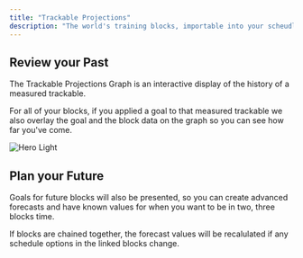 ```yaml
---
title: "Trackable Projections"
description: "The world's training blocks, importable into your scheudle"
---
```


## Review your Past

The Trackable Projections Graph is an interactive display of the history of a measured trackable.

For all of your blocks, if you applied a goal to that measured trackable we also overlay the goal and the block data on the graph so you can see how far you've come.

<Frame>
  <img
    className="block"
    src="/images/trackable-projections.png"
    alt="Hero Light"
  />
</Frame>

## Plan your Future

Goals for future blocks will also be presented, so you can create advanced forecasts and have known values for when you want to be in two, three blocks time.

If blocks are chained together, the forecast values will be recalulated if any schedule options in the linked blocks change.
